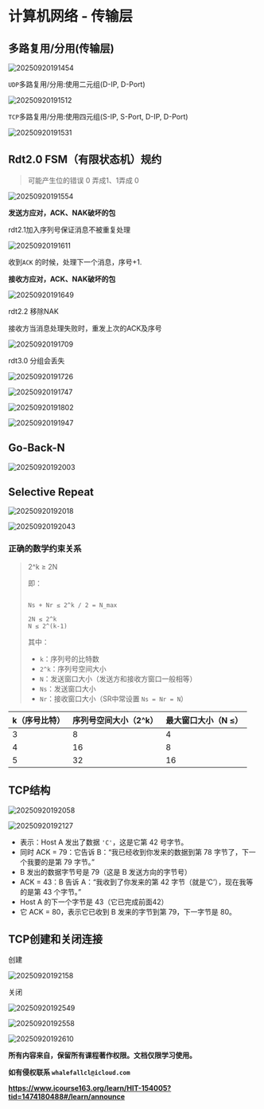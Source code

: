 # 计算机网络 - 传输层

## 多路复用/分用(传输层)

![20250920191454](https://s2.loli.net/2025/09/20/nlXfId69z8ekqYO.png)

`UDP`多路复用/分用:使用二元组(D-IP, D-Port)

![20250920191512](https://s2.loli.net/2025/09/20/GZKfc1owT9U6bBC.png)

`TCP`多路复用/分用:使用四元组(S-IP, S-Port, D-IP, D-Port)

![20250920191531](https://s2.loli.net/2025/09/20/biTfZXmRq1CMh3z.png)

## Rdt2.0 FSM（有限状态机）规约

> 可能产生位的错误 0 弄成1、1弄成 0
> 

![20250920191554](https://s2.loli.net/2025/09/20/XESGxKRD9Le7sO1.png)

**发送方应对，ACK、NAK破坏的包**

rdt2.1加入序列号保证消息不被重复处理

![20250920191611](https://s2.loli.net/2025/09/20/wVujiqHrAoKlZyS.png)

收到`ACK` 的时候，处理下一个消息，序号+1.

**接收方应对，ACK、NAK破坏的包**

![20250920191649](https://s2.loli.net/2025/09/20/v2synfHgBto9jUk.png)

rdt2.2 移除NAK

接收方当消息处理失败时，重发上次的ACK及序号

![20250920191709](https://s2.loli.net/2025/09/20/a68wN7HCDAvQpLT.png)

rdt3.0 分组会丢失

![20250920191726](https://s2.loli.net/2025/09/20/WwJnzN3ut8TvXEm.png)

![20250920191747](https://s2.loli.net/2025/09/20/PNIFQGvnqsxlJ2o.png)

![20250920191802](https://s2.loli.net/2025/09/20/XgrnjAFJk9EoVSU.png)

![20250920191947](https://s2.loli.net/2025/09/20/59P1BjMzNaqVZhs.png)

## Go-Back-N

![20250920192003](https://s2.loli.net/2025/09/20/KzHhDan7fcki3WP.png)

## Selective Repeat

![20250920192018](https://s2.loli.net/2025/09/20/Oprog1tvG7zXceS.png)

![20250920192043](https://s2.loli.net/2025/09/20/4JexPzGNVmcOpBD.png)

### 正确的数学约束关系

> 2^k ≥ 2N
> 
> 
> 即：
> 
> ```
> 
> Ns + Nr ≤ 2^k / 2 = N_max
> 
> 2N ≤ 2^k
> N ≤ 2^(k-1)
> ```
> 
> 其中：
> 
> - `k`：序列号的比特数
> - `2^k`：序列号空间大小
> - `N`：发送窗口大小（发送方和接收方窗口一般相等）
> - `Ns`：发送窗口大小
> - `Nr`：接收窗口大小（SR中常设置 `Ns = Nr = N`）

| k（序号比特） | 序列号空间大小（2^k） | 最大窗口大小（N ≤） |
| --- | --- | --- |
| 3 | 8 | 4 |
| 4 | 16 | 8 |
| 5 | 32 | 16 |

## TCP结构

![20250920192058](https://s2.loli.net/2025/09/20/8GDRBbfoi6qgE17.png)

![20250920192127](https://s2.loli.net/2025/09/20/FXeci54zt91joKZ.png)

- 表示：Host A 发出了数据 `'C'`，这是它第 42 号字节。
- 同时 ACK = 79：它告诉 B：“我已经收到你发来的数据到第 78 字节了，下一个我要的是第 79 字节。”
- B 发出的数据字节号是 79（这是 B 发送方向的字节号）
- ACK = 43：B 告诉 A：“我收到了你发来的第 42 字节（就是‘C’），现在我等的是第 43 个字节。”
- Host A 的下一个字节是 43（它已完成前面42）
- 它 ACK = 80，表示它已收到 B 发来的字节到第 79，下一字节是 80。

## TCP创建和关闭连接

创建

![20250920192158](https://s2.loli.net/2025/09/20/b7jnoeawMxcTlYQ.png)

关闭

![20250920192549](https://s2.loli.net/2025/09/20/7LMl9NgQmuAoqSp.png)

![20250920192558](https://s2.loli.net/2025/09/20/o2IYexb3vnMQKqd.png)

![20250920192610](https://s2.loli.net/2025/09/20/8PebymMl1HNqwR7.png)


**所有内容来自，保留所有课程著作权限。文档仅限学习使用。**

**如有侵权联系  `whalefallcl@icloud.com`**

**https://www.icourse163.org/learn/HIT-154005?tid=1474180488#/learn/announce**



<TailProtocal />